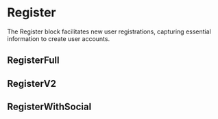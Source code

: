 
# Register

The Register block facilitates new user registrations, capturing essential information to create user accounts.

<StoryRenderer path="blocks/Register.story.tsx" name="Register"/>

## RegisterFull
<StoryRenderer path="blocks/Register.story.tsx" name="RegisterFull"/>

## RegisterV2
<StoryRenderer path="blocks/Register.story.tsx" name="RegisterV2"/>

## RegisterWithSocial
<StoryRenderer path="blocks/Register.story.tsx" name="RegisterWithSocial"/>
